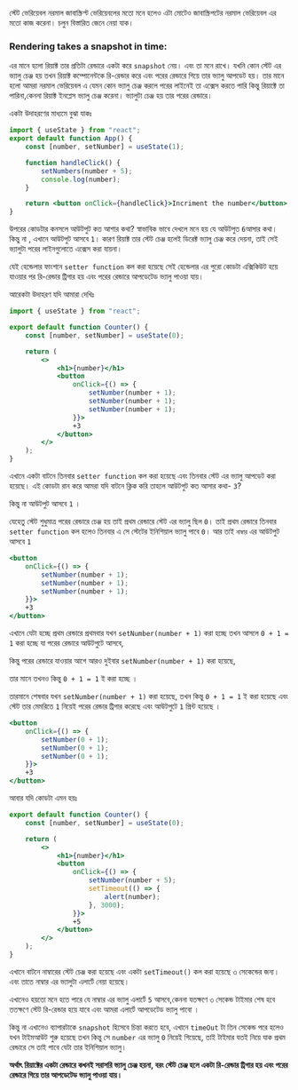 স্টেট ভেরিয়েবল নরমাল জাবাস্ক্রিপ্ট ভেরিয়েবলের মতো মনে হলেও এটা মোটেও জাবাস্ক্রিপটের নরমাল ভেরিয়েবল এর মতো কাজ করেনা। চলুন বিস্তারিত জেনে নেয়া যাক।

### Rendering takes a snapshot in time:

এর মানে হলো রিয়াক্ট তার প্রতিটা রেন্ডারে একটা করে `snapshot` নেয়। এবং তা মনে রাখে। যখনি কোন স্টেট এর ভ্যালু চেঞ্জ হয় তখন রিয়াক্ট কম্পোনেন্টকে রি-রেন্ডার করে এবং পরের রেন্ডারে গিয়ে তার ভ্যালু আপডেট হয়। তার মানে হলো আমরা নরমাল ভেরিয়েবল এ যেমন কোন ভ্যালু চেঞ্জ করলে পরের লাইনেই তা এক্সেস করতে পারি কিন্তু রিয়াক্টে তা পারিনা,কেননা রিয়াক্ট ইনপ্লেস ভ্যালু চেঞ্জ করেনা। ভ্যালুটা চেঞ্জ হয় তার পরের রেন্ডারে।

একটা উদাহরণের মাধ্যমে বুঝা যাকঃ

```jsx filename="App.jsx" showLineNumbers
import { useState } from "react";
export default function App() {
    const [number, setNumber] = useState(1);

    function handleClick() {
        setNumbers(number + 5);
        console.log(number);
    }

    return <button onClick={handleClick}>Incriment the number</button>;
}
```

উপরের কোডটার কনসলে আউটপুট কত আশার কথা? স্বাভাবিক ভাবে দেখলে মনে হয় যে আউটপুত `6`আসার কথা। কিন্তু না , এখানে আউটপুট আসবে `1`। কারণ রিয়াক্ট তার স্টেট চেঞ্জ হলেই ডিরেক্ট ভ্যালু চেঞ্জ করে দেয়না, তাই সেই ভ্যালুটা পরের লাইনগুলোতে এক্সেস করা যায়না।

যেই হেন্ডেলার ফাংশনে `setter function` কল করা হয়েছে সেই হেন্ডেলার এর পুরো কোডটা এক্সিকিউট হয়ে যাওয়ার পর রি-রেন্ডার ট্রিগার হয় এবং পরের রেন্ডারে আপডেটেড ভ্যালু পাওয়া যায়।

আরেকটা উদাহরণ যদি আমারা দেখিঃ

```jsx filename="App.jsx" showLineNumbers
import { useState } from "react";

export default function Counter() {
    const [number, setNumber] = useState(0);

    return (
        <>
            <h1>{number}</h1>
            <button
                onClick={() => {
                    setNumber(number + 1);
                    setNumber(number + 1);
                    setNumber(number + 1);
                }}>
                +3
            </button>
        </>
    );
}
```

এখানে একটা বাটনে তিনবার `setter function` কল করা হয়েছে এবং তিনবার স্টেট এর ভ্যালু আপডেট করা হয়েছে। এই কোডটা রান করে আমরা যদি বাটনে ক্লিক করি তাহলে আউটপুট কত আসার কথা- `3`?

কিন্তু না আউটপুট আসবে `1` ।

যেহেতু স্টেট শুধুমাত্র পরের রেন্ডারে চেঞ্জ হয় তাই প্রথম রেন্ডারে স্টেট এর ভ্যালু ছিল `0`। তাই প্রথম রেন্ডারে তিনবার `setter function` কল হলেও তিনবার এ সে স্টেটের ইনিশিয়াল ভ্যালু পাবে `0`। আর তাই `নাম্বার` এর আউটপুট আসবে `1`

```jsx filename="App.jsx" showLineNumbers
<button
    onClick={() => {
        setNumber(number + 1);
        setNumber(number + 1);
        setNumber(number + 1);
    }}>
    +3
</button>
```

এখানে যেটা হচ্ছে প্রথম রেন্ডারে প্রথমবার যখন `setNumber(number + 1)` করা হচ্ছে তখন আসলে `0 + 1 = 1` করা হচ্ছে যা পরের রেন্ডারে আউটপুটে আসবে,

কিন্তু পরের রেন্ডারে যাওয়ার আগে আরও দুইবার `setNumber(number + 1)` করা হয়েছে,

তার মানে তখনও কিন্তু `0 + 1 = 1` ই করা হচ্ছে ।

তারমানে শেষবার যখন `setNumber(number + 1)` করা হয়েছে, তখন কিন্তু `0 + 1 = 1` ই করা হয়েছে এবং স্টেট তার মেমরিতে `1` নিয়েই পরের রেন্ডার ট্রিগার করেছে এবং আউটপুটে `1` প্রিন্ট হয়েছে ।

```jsx filename="App.jsx" showLineNumbers
<button
    onClick={() => {
        setNumber(0 + 1);
        setNumber(0 + 1);
        setNumber(0 + 1);
    }}>
    +3
</button>
```

আবার যদি কোডটা এমন হয়ঃ

```jsx filename="App.jsx" showLineNumbers
export default function Counter() {
    const [number, setNumber] = useState(0);

    return (
        <>
            <h1>{number}</h1>
            <button
                onClick={() => {
                    setNumber(number + 5);
                    setTimeout(() => {
                        alert(number);
                    }, 3000);
                }}>
                +5
            </button>
        </>
    );
}
```

এখানে বাটনে নাম্বারের স্টেট চেঞ্জ করা হয়েছে এবং একটা `setTimeout()` কল করা হয়েছে ৩ সেকেন্ডের জন্য। এবং তাতে নাম্বার এর ভ্যালুটা এলার্টে নেয়া হয়েছে।

এখানেও হয়তো মনে হতে পারে যে নাম্বার এর ভ্যালু এলার্টে `5` আসবে,কেননা যতক্ষণে ৩ সেকেন্ড টাইমার শেষ হবে ততক্ষণে স্টেট রি-রেন্ডার হয়ে যাবে এবং আমরা এলার্টে আপডেটেড ভ্যালু পাবো ।

কিন্তু না এখানেও ব্যাপারটাকে `snapshot` হিসেবে চিন্তা করতে হবে, এখানে `timeOut` টা তিন সেকেন্ড পরে হলেও যখন টাইমআউট শুরু হয়েছে তখন কিন্তু সে `number` এর ভ্যালু `0` নিয়েই গিয়েছে, তাই টাইমার যতই নিয়ে যাক প্রথম রেন্ডারে সে তাই পাবে যেটা তার ইনিশিয়াল ভ্যালু।

**অর্থাৎ রিয়াক্টের একটা রেন্ডারে কখনই সরাসরি ভ্যালু চেঞ্জ হয়না, বরং স্টেট চেঞ্জ হলে একটা রি-রেন্ডার ট্রিগার হয় এবং পরের রেন্ডারে গিয়ে তার আপডেটেড ভ্যালু পাওয়া যায়।**

